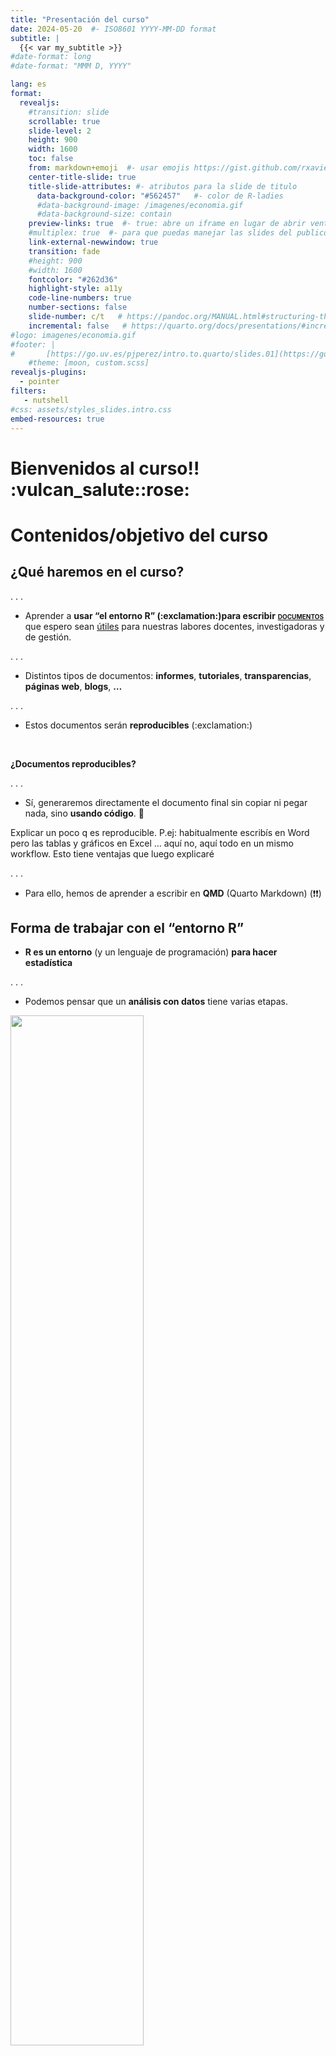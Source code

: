 ```yaml
---
title: "Presentación del curso"
date: 2024-05-20  #- ISO8601 YYYY-MM-DD format 
subtitle: | 
  {{< var my_subtitle >}}
#date-format: long
#date-format: "MMM D, YYYY"

lang: es
format: 
  revealjs:
    #transition: slide
    scrollable: true
    slide-level: 2
    height: 900
    width: 1600
    toc: false
    from: markdown+emoji  #- usar emojis https://gist.github.com/rxaviers/7360908)
    center-title-slide: true
    title-slide-attributes: #- atributos para la slide de titulo
      data-background-color: "#562457"   #- color de R-ladies
      #data-background-image: /imagenes/economia.gif
      #data-background-size: contain      
    preview-links: true  #- true: abre un iframe en lugar de abrir ventana
    #multiplex: true  #- para que puedas manejar las slides del publico
    link-external-newwindow: true
    transition: fade
    #height: 900
    #width: 1600
    fontcolor: "#262d36"
    highlight-style: a11y
    code-line-numbers: true
    number-sections: false
    slide-number: c/t   # https://pandoc.org/MANUAL.html#structuring-the-slide-show
    incremental: false   # https://quarto.org/docs/presentations/#incremental-lists
#logo: imagenes/economia.gif
#footer: |
#       [https://go.uv.es/pjperez/intro.to.quarto/slides.01](https://go.uv.es/pjperez/intro.to.quarto/slides.01)
    #theme: [moon, custom.scss]
revealjs-plugins:
  - pointer
filters:
   - nutshell
#css: assets/styles_slides.intro.css
embed-resources: true
---
```


# Bienvenidos al curso!! :vulcan_salute::rose: {background-color="#abd2d6"}

# Contenidos/objetivo del curso {background-color="#b8c2aa"}


## ¿Qué haremos en el curso? {.color-header}

. . .

-   Aprender a **usar "el entorno R" (:exclamation:)para escribir** [[[**documentos**]{.smallcaps}]{.underline} que espero sean [útiles]{.underline} para nuestras labores docentes, investigadoras y de gestión.]{.fragment}

. . . 

-   Distintos tipos de documentos: **informes**, **tutoriales**, **transparencias**, **páginas web**, **blogs**, **...**

. . .

-   Estos documentos serán **reproducibles** (:exclamation:)



<br>

**¿Documentos reproducibles?** 

. . .

-   Sí, generaremos directamente el documento final sin copiar ni pegar nada, sino **usando código**. 💬


:::{.notes}
Explicar un poco q es reproducible. P.ej: habitualmente escribís en Word pero las tablas y gráficos en Excel ... aquí no, aquí todo en un mismo workflow. Esto tiene ventajas que luego explicaré
:::

. . . 

- Para ello, hemos de aprender a escribir en **QMD** (Quarto Markdown) (❗❗)



## Forma de trabajar con el "entorno R"

-   **R es un entorno** (y un lenguaje de programación) **para hacer estadística**

. . .

-   Podemos pensar que un **análisis con datos** tiene varias etapas.



![](./imagenes/ss_01_info-r4ds_01.png){fig-align="center" width="65%"}

. . . 

-   En el curso [nos centramos]{.underline} en la última etapa etapa: la **presentación de los resultados**.  💬


:::{.notes}
Explicar que : 1) para sacarle todo el provecho a QMD hay q saber R, pero q también tiene beneficios si no sabes R. Tb que es una inversión, que QMD es una parte integral del workflow con R.
:::


---------------


## ¿Qué tipo de documentos veremos? 

-   Principalmente **informes/tutoriales**, **transparencias**, **páginas web** y **blogs**, ...

. . .

-   ... pero, Con Quarto se pueden generar **documentos de muchos tipos** (artículos académicos, libros, tesis, cartas, cuadros de mando, etc ... etc ...) **y formatos** (html, pdf, epub, docx, beamer, pptx, etc ... etc ...).

. . .

-   Para verlo puedes visitar la [Quarto gallery](https://quarto.org/docs/gallery/){target="blank"}




::: {.callout-tip collapse="true" appearance="default" icon="false"}
####  Algunos ejemplos:

-   **Tutoriales**: por ejemplo [este](https://quarto-dev.github.io/quarto-gallery/page-layout/tufte.html){target="blank"} o [este](https://perezp44.github.io/web.Econometria.GADE/materiales/cuestionario_practicas.html){target="blank"}

-   **Slides**: por ejemplo [estas](https://laderast.github.io/qmd_rmd/#/title-slide){target="blank"} o [estas](https://apreshill.github.io/palmerpenguins-useR-2022/#/title-slide){target="blank"}

-   **Páginas web**: por ejemplo [esta](https://nicar.r-journalism.com/), [esta](https://sta210-s22.github.io/website/){target="blank"} o [esta](https://www.mm218.dev/){target="blank"}

-   **Blogs**: por ejemplo [este](https://www.mrworthington.com/){target="blank"} o [este](https://blog.djnavarro.net/){target="blank"}

:::
# Calendario {background-color="#b8c2aa"}

## Calendario

<br>

+-------------------------+----------------------------------------+--------------------+
| Día                     | Tópico                                 |                    |
+=========================+========================================+====================+
| 9 de julio (martes)     | Presentación\                          | (con slides 01)\   |
|                         | Primeros pasos\                        | (con slides 02)\   |
|                         | Aprendiendo a escribir en QMD\         | (con slides 03)\   |
+-------------------------+----------------------------------------+--------------------+
| 10 de julio (miércoles) | Mi primer web/blog\                    | (con slides 05)\   |
+-------------------------+----------------------------------------+--------------------+
| 15 de julio (lunes)     | Slides con Quarto\                     | (con slides 04)\   |
+-------------------------+----------------------------------------+--------------------+
| 16 de julio (martes)    | Más cosas con Quarto :exclamation:\    | (con slides 06)\   |
+-------------------------+----------------------------------------+--------------------+


# Para conocernos un poco mejor {background-color="#b8c2aa"}

---

## Sobre mi (Pedro J. Pérez) {background-color="#abd2d6"}

-   Profesor en la UV (departamento de Análisis Económico) y **entusiasta de R**. En mi web en la UV puedes ver algunos de mis [cursos](https://www.uv.es/pjperez/docencia.html){target="blank"} y [blogs](https://www.uv.es/pjperez/mys_blogs.html){target="blank"}

. . .

-   Por ejemplo, estos cursos:

    -   [Econometría](https://perezp44.github.io/web.econometria.GADE_23-24/){target="blank"}
    -   [Intro a la Ciencia de datos con R](https://perezp44.github.io/intro-ds-23-24-web/){target="blank"} (tenéis que ver [los trabajos de los estudiantes](https://perezp44.github.io/intro-ds-23-24-web/05-trabajos-estudiantes.html#trabajos-curso-2023-24){target="\"blank”"})
    -   [Curso de Introducción a R](https://perezp44.github.io/intro.R.sfpie.2024.web/){target="blank"} (en el SFPIE).

. . .

-   No soy bloguero, pero he impartido el **taller** [Mi primer blog con Quarto](https://perezp44.github.io/taller.primer.blog/){target="blank"} y he creado y cerrado algunos blogs:

    -   [2015, R & flowers](http://perezp44.github.io/){target="blank"} , con Jekyll
    -   [2018, R & flowers V](https://rflowers5.netlify.app/){target="\"blank”"}, con Hugo y blogdown
    -   [2020, R & flowers (o casi)](https://perezp44.github.io/my_blog_R-flowers-0.1.3/){target="\"blank”"}, con radix
    -   [2021, pedro.j.perez blog's](https://perezp44.github.io/pjperez.web/){target="\"blank”"}, con Distill
    -   [2022, R & flowers](https://perezp44.github.io/pjperez.blog.2022/){target="\"blank”"}, con Quarto

<br>
    
-   Mi blog actual: [2024, R & flowers](https://perezp44.github.io/Rflowers.2024/){target="\"blank”"}, con Quarto

# Os toca presentaros!! <br/> :slightly_smiling_face: {background-color="#abd2d6"}

<br>

-   Nombre

-   Facultad/Departamento/Organismo/Servicio ...

-   Motivaciones y objetivos al apuntaros al curso

-   Experiencia con R y RStudio

-   Experiencia con Rmarkdown y Quarto

-   Experiencia con webs/blogs

# Comenzamos el curso !!!! :computer::crossed_fingers: 💪🏼 💪🏼 {background-color="#562457"}
